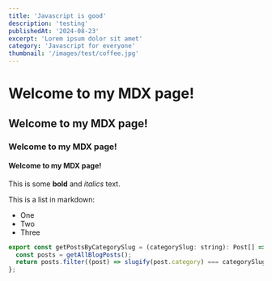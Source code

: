 ```yaml
---
title: 'Javascript is good'
description: 'testing'
publishedAt: '2024-08-23'
excerpt: 'Lorem ipsum dolor sit amet'
category: 'Javascript for everyone'
thumbnail: '/images/test/coffee.jpg'
---
```


# Welcome to my MDX page!

## Welcome to my MDX page!

### Welcome to my MDX page!

#### Welcome to my MDX page!

This is some **bold** and _italics_ text.

This is a list in markdown:

- One
- Two
- Three

```Javascript
export const getPostsByCategorySlug = (categorySlug: string): Post[] => {
  const posts = getAllBlogPosts();
  return posts.filter((post) => slugify(post.category) === categorySlug);
};
```
